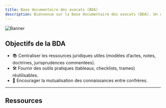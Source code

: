 ```yaml
---
title: Base documentaire des avocats (BDA)
description: Bienvenue sur la Base documentaire des avocats (BDA). Un outil collaboratif, évolutif et structuré pour la gestion des connaissances juridiques.
---
```


![Banner](/images/png/6-1.png "Documents")

## Objectifs de la BDA

- 📚 Centraliser les ressources juridiques utiles (modèles d’actes, notes, doctrines, jurisprudences commentées).
- 🛠 Fournir des outils pratiques (tableaux, checklists, trames) réutilisables.
- 🤝 Encourager la mutualisation des connaissances entre confrères.
---

## Ressources

<CardGrid>
    <Card
        title="Documents juridiques"
        href="/docs/documents-juridiques"
        image="/images/png/9.png"
        variant="image"
    />
    <Card
        title="Checklists arrestation"
        href="/docs/ressources/checklists-pratiques"
        image="/images/png/3.png"
        variant="image"
    />
    <Card
        title="Checklists arrestation"
        href="https://www.rubixstudios.com.au"
        image="/images/png/1.png"
        external={true}
        variant="image"
    />
    <Card
        title="Checklists arrestation"
        href="/docs/ressources/checklists-pratiques"
        image="/images/png/2.png"
        variant="image"
    />
    <Card
        title="Checklists arrestation"
        href="/docs/ressources/checklists-pratiques"
        image="/images/png/4.png"
        variant="image"
    />
    <Card
        title="Checklists arrestation"
        href="/docs/ressources/checklists-pratiques"
        image="/images/png/5.png"
        variant="image"
    />
    <Card
        title="Checklists arrestation"
        href="/docs/ressources/checklists-pratiques"
        image="/images/png/11.png"
        variant="image"
    />
    <Card
        title="Checklists arrestation"
        href="/docs/ressources/checklists-pratiques"
        image="/images/png/7.png"
        variant="image"
    />
    <Card
        title="Checklists arrestation"
        href="/docs/ressources/checklists-pratiques"
        image="/images/png/8.png"
        variant="image"
    />
</CardGrid>


